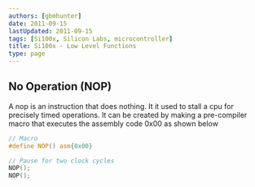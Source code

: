 ```yaml
---
authors: [gbmhunter]
date: 2011-09-15
lastUpdated: 2011-09-15
tags: [Si100x, Silicon Labs, microcontroller]
title: Si100x - Low Level Functions
type: page
---
```


## No Operation (NOP)

A nop is an instruction that does nothing. It it used to stall a cpu for precisely timed operations. It can be created by making a pre-compiler macro that executes the assembly code 0x00 as shown below

```c
// Macro
#define NOP() asm{0x00}

// Pause for two clock cycles
NOP();
NOP();
```